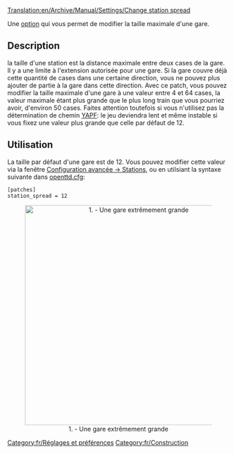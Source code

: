 [[Translation:en/Archive/Manual/Settings/Change station spread]]


[[Category:fr/Réglages et préférences]]
[[Category:fr/Construction]]

Une [[fr/Archive/Manual/Settings/Options avancées|option]] qui vous permet de modifier la taille maximale d'une gare.

==Description==
la taille d'une station est la distance maximale entre deux cases de la gare. Il y a une limite à l'extension autorisée pour une gare. Si la gare couvre déjà cette quantité de cases dans une certaine direction, vous ne pouvez plus ajouter de partie à la gare dans cette direction. Avec ce patch, vous pouvez modifier la taille maximale d'une gare à une valeur entre 4 et 64 cases, la valeur maximale étant plus grande que le plus long train que vous pourriez avoir, d'environ 50 cases. Faites attention toutefois si vous n'utilisez pas la détermination de chemin [[fr/Archive/Manual/Encore une autre détermination de chemin|YAPF]]: le jeu deviendra lent et même instable si vous fixez une valeur plus grande que celle par défaut de 12.

==Utilisation==
La taille par défaut d'une gare est de 12. Vous pouvez modifier cette valeur via la fenêtre [[fr/Archive/Manual/Settings/Options avancées/Stations#etendue-max-des-stations|Configuration avancée -> Stations]], ou en utilsiant la syntaxe suivante dans [[fr/Archive/Manual/Settings/Openttd.cfg|openttd.cfg]]:
<pre>[patches]
station_spread = 12</pre>

<center>[[File:en/ChangeStationSpread.png|thumb|center|500px|1. - Une gare extrêmement grande]]</center>